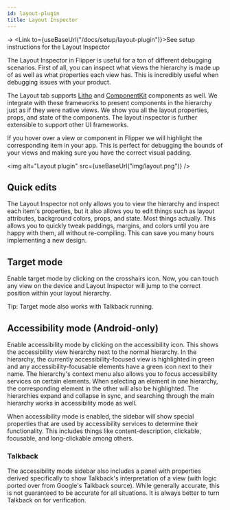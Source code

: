 ```yaml
---
id: layout-plugin
title: Layout Inspector
---
```


→ <Link to={useBaseUrl("/docs/setup/layout-plugin")}>See setup instructions for the Layout Inspector</Link>

The Layout Inspector in Flipper is useful for a ton of different debugging scenarios. First of all, you can inspect what views the hierarchy is made up of as well as what properties each view has. This is incredibly useful when debugging issues with your product.

The Layout tab supports [Litho](https://fblitho.com) and [ComponentKit](https://componentkit.org) components as well. We integrate with these frameworks to present components in the hierarchy just as if they were native views. We show you all the layout properties, props, and state of the components. The layout inspector is further extensible to support other UI frameworks.

If you hover over a view or component in Flipper we will highlight the corresponding item in your app. This is perfect for debugging the bounds of your views and making sure you have the correct visual padding.

<img alt="Layout plugin" src={useBaseUrl("img/layout.png")} />


## Quick edits

The Layout Inspector not only allows you to view the hierarchy and inspect each item's properties, but it also allows you to edit things such as layout attributes, background colors, props, and state. Most things actually. This allows you to quickly tweak paddings, margins, and colors until you are happy with them, all without re-compiling. This can save you many hours implementing a new design.

## Target mode

Enable target mode by clicking on the crosshairs icon. Now, you can touch any view on the device and Layout Inspector will jump to the correct position within your layout hierarchy.

Tip: Target mode also works with Talkback running.


## Accessibility mode (Android-only)

Enable accessibility mode by clicking on the accessibility icon. This shows the accessibility view hierarchy next to the normal hierarchy. In the hierarchy, the currently accessibility-focused view is highlighted in green and any accessibility-focusable elements have a green icon next to their name. The hierarchy's context menu also allows you to focus accessibility services on certain elements. When selecting an element in one hierarchy, the corresponding element in the other will also be highlighted. The hierarchies expand and collapse in sync, and searching through the main hierarchy works in accessibility mode as well.

When accessibility mode is enabled, the sidebar will show special properties that are used by accessibility services to determine their functionality. This includes things like content-description, clickable, focusable, and long-clickable among others.

### Talkback
The accessibility mode sidebar also includes a panel with properties derived specifically to show Talkback's interpretation of a view (with logic ported over from Google's Talkback source). While generally accurate, this is not guaranteed to be accurate for all situations. It is always better to turn Talkback on for verification.
